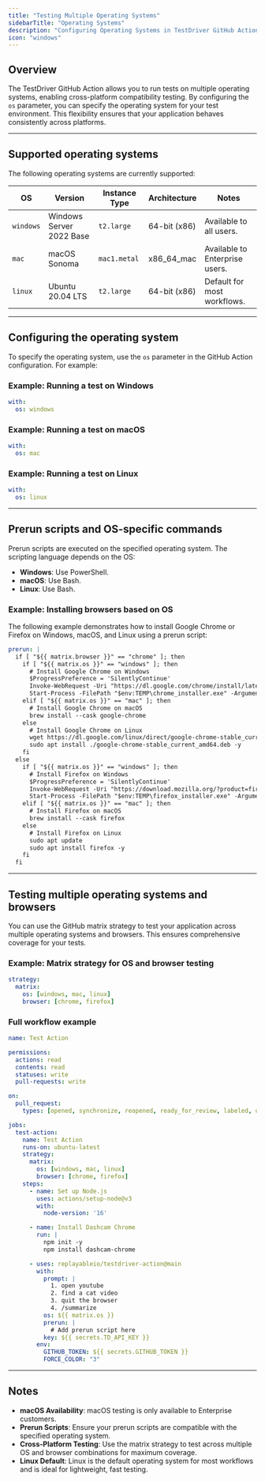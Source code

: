 ```yaml
---
title: "Testing Multiple Operating Systems"
sidebarTitle: "Operating Systems"
description: "Configuring Operating Systems in TestDriver GitHub Action"
icon: "windows"
---
```


## Overview
The TestDriver GitHub Action allows you to run tests on multiple operating systems, enabling cross-platform compatibility testing. By configuring the `os` parameter, you can specify the operating system for your test environment. This flexibility ensures that your application behaves consistently across platforms.

---

## Supported operating systems
The following operating systems are currently supported:

| OS       | Version                  | Instance Type | Architecture   | Notes                          |
|----------|--------------------------|---------------|----------------|--------------------------------|
| `windows`| Windows Server 2022 Base| `t2.large`    | 64-bit (x86)   | Available to all users.        |
| `mac`    | macOS Sonoma             | `mac1.metal`  | x86_64_mac     | Available to Enterprise users. |
| `linux`  | Ubuntu 20.04 LTS         | `t2.large`    | 64-bit (x86)   | Default for most workflows.    |

---

## Configuring the operating system
To specify the operating system, use the `os` parameter in the GitHub Action configuration. For example:

### Example: Running a test on Windows
```yaml
with:
  os: windows
```

### Example: Running a test on macOS
```yaml
with:
  os: mac
```

### Example: Running a test on Linux
```yaml
with:
  os: linux
```

---

## Prerun scripts and OS-specific commands
Prerun scripts are executed on the specified operating system. The scripting language depends on the OS:
- **Windows**: Use PowerShell.
- **macOS**: Use Bash.
- **Linux**: Use Bash.

### Example: Installing browsers based on OS
The following example demonstrates how to install Google Chrome or Firefox on Windows, macOS, and Linux using a prerun script:

```yaml
prerun: |
  if [ "${{ matrix.browser }}" == "chrome" ]; then
    if [ "${{ matrix.os }}" == "windows" ]; then
      # Install Google Chrome on Windows
      $ProgressPreference = 'SilentlyContinue'
      Invoke-WebRequest -Uri "https://dl.google.com/chrome/install/latest/chrome_installer.exe" -OutFile "$env:TEMP\chrome_installer.exe"
      Start-Process -FilePath "$env:TEMP\chrome_installer.exe" -ArgumentList "/silent", "/install" -Wait
    elif [ "${{ matrix.os }}" == "mac" ]; then
      # Install Google Chrome on macOS
      brew install --cask google-chrome
    else
      # Install Google Chrome on Linux
      wget https://dl.google.com/linux/direct/google-chrome-stable_current_amd64.deb
      sudo apt install ./google-chrome-stable_current_amd64.deb -y
    fi
  else
    if [ "${{ matrix.os }}" == "windows" ]; then
      # Install Firefox on Windows
      $ProgressPreference = 'SilentlyContinue'
      Invoke-WebRequest -Uri "https://download.mozilla.org/?product=firefox-latest&os=win64&lang=en-US" -OutFile "$env:TEMP\firefox_installer.exe"
      Start-Process -FilePath "$env:TEMP\firefox_installer.exe" -ArgumentList "/S" -Wait
    elif [ "${{ matrix.os }}" == "mac" ]; then
      # Install Firefox on macOS
      brew install --cask firefox
    else
      # Install Firefox on Linux
      sudo apt update
      sudo apt install firefox -y
    fi
  fi
```

---

## Testing multiple operating systems and browsers
You can use the GitHub matrix strategy to test your application across multiple operating systems and browsers. This ensures comprehensive coverage for your tests.

### Example: Matrix strategy for OS and browser testing
```yaml
strategy:
  matrix:
    os: [windows, mac, linux]
    browser: [chrome, firefox]
```

### Full workflow example
```yaml
name: Test Action

permissions:
  actions: read
  contents: read
  statuses: write
  pull-requests: write

on:
  pull_request:
    types: [opened, synchronize, reopened, ready_for_review, labeled, unlabeled]

jobs:
  test-action:
    name: Test Action
    runs-on: ubuntu-latest
    strategy:
      matrix:
        os: [windows, mac, linux]
        browser: [chrome, firefox]
    steps:
      - name: Set up Node.js
        uses: actions/setup-node@v3
        with:
          node-version: '16'

      - name: Install Dashcam Chrome
        run: |
          npm init -y
          npm install dashcam-chrome

      - uses: replayableio/testdriver-action@main
        with:
          prompt: |
            1. open youtube
            2. find a cat video
            3. quit the browser
            4. /summarize
          os: ${{ matrix.os }}
          prerun: |
            # Add prerun script here
          key: ${{ secrets.TD_API_KEY }}
        env:
          GITHUB_TOKEN: ${{ secrets.GITHUB_TOKEN }}
          FORCE_COLOR: "3"
```

---

## Notes
- **macOS Availability**: macOS testing is only available to Enterprise customers.
- **Prerun Scripts**: Ensure your prerun scripts are compatible with the specified operating system.
- **Cross-Platform Testing**: Use the matrix strategy to test across multiple OS and browser combinations for maximum coverage.
- **Linux Default**: Linux is the default operating system for most workflows and is ideal for lightweight, fast testing.
